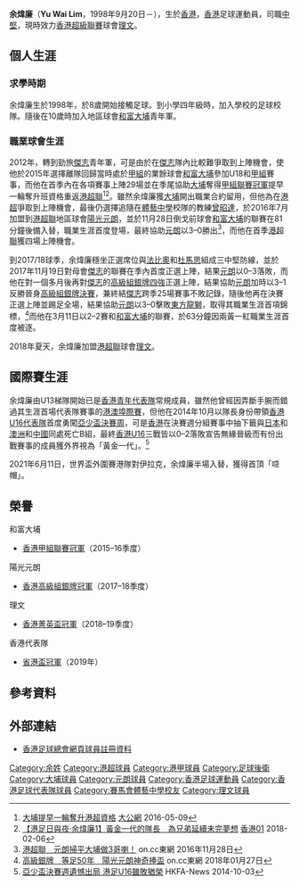 {{Infobox football biography
| name        = 余煒廉 <br> Yu Wai Lim
| image       = Yu Wai Lim.jpg
| fullname    = 余煒廉
| nickname    = 威廉
| birth_date  = {{Birth date and age|1998|9|20|}}
| birth_place = [[香港|香港]]
| height      = {{height|m=1.80}}
| position    = [[中堅|中堅]]
| currentclub = [[理文足球會|理文]]
| clubnumber  = 5
| youthyears1 = 2008–2009
| youthclubs1 = [[大埔足球會|大埔]]
| youthyears2 = 2009–2011
| youthclubs2 = [[晨曦體育會|晨曦]]
| youthyears3 = 2011–2015
| youthclubs3 = [[傑志體育會|傑志]]
| years1 = 2015–2016
| clubs1 = [[大埔足球會|和富大埔]]
| caps1  = 29
| goals1 = 0
| years2 = 2016–2018
| clubs2 = [[元朗足球會|陽光元朗]]
| caps2  = 15
| goals2 = 0
| years3 = 2018–
| clubs3 = [[理文足球會|理文]]
| caps3  = 26
| goals3 = 0
| nationalyears1 = 2013–2014
| nationalteam1  = [[香港17歲以下足球代表隊|香港U16]]
| nationalcaps1  = 6
| nationalgoals1 = 0
| nationalyears2 = 2015–2017
| nationalteam2  = [[香港20歲以下足球代表隊|香港U18]]
| nationalcaps2  = 4
| nationalgoals2 = 0
| nationalyears3 = 2021–
| nationalteam3  = [[香港足球代表隊|香港]]
| nationalcaps3  = 2
| nationalgoals3 = 0
| pcupdate = 2019年5月19日
| ntupdate = 
}}

'''余煒廉'''（'''Yu Wai Lim'''，1998年9月20日－），生於[[香港|香港]]，[[香港|香港]]足球運動員，司職[[中堅|中堅]]，現時效力[[香港超級聯賽|香港超級聯賽]]球會[[理文足球會|理文]]。

== 個人生涯 ==
=== 求學時期 ===
余煒廉生於1998年，於8歲開始接觸足球。到小學四年級時，加入學校的足球校隊。隨後在10歲時加入地區球會[[大埔足球會|和富大埔]]青年軍。

===職業球會生涯===
2012年，轉到勁旅[[傑志體育會|傑志]]青年軍，可是由於在[[傑志體育會|傑志]]隊內比較難爭取到上陣機會，使他於2015年選擇離隊回歸當時處於[[香港甲組聯賽|甲組]]的業餘球會[[大埔足球會|和富大埔]]參加U18和[[香港甲組聯賽|甲組]]賽事，而他在首季內在各項賽事上陣29場並在季尾協助[[大埔足球會|大埔]]奪得[[2015–16年香港甲組聯賽|甲組聯賽冠軍]]提早一輪奪升班資格重返[[港超聯|港超聯]]<ref>[http://news.takungpao.com.hk/paper/q/2016/0509/3316070.html 大埔提早一輪奪升港超資格] {{Wayback|url=http://news.takungpao.com.hk/paper/q/2016/0509/3316070.html |date=20161129021341 }} [[大公網|大公網]] 2016-05-09</ref><ref>[https://www.hk01.com/%E9%AB%94%E8%82%B2/157229/-%E6%B8%AF%E8%B6%B3%E6%97%A5%E8%88%87%E5%A4%9C-%E4%BD%99%E7%85%92%E5%BB%891-%E9%BB%83%E9%87%91%E4%B8%80%E4%BB%A3%E7%9A%84%E9%9A%8A%E9%95%B7-%E7%82%BA%E5%85%84%E5%BC%9F%E5%BB%B6%E7%BA%8C%E6%9C%AA%E5%AE%8C%E5%A4%A2%E6%83%B3 【港足日與夜‧余煒廉1】黃金一代的隊長　為兄弟延續未完夢想] [[香港01|香港01]] 2018-02-06</ref>。雖然余煒廉獲[[大埔足球會|大埔]]開出職業合約留用，但他為在[[港超|港超]]爭取到上陣機會，最後仍選擇追隨在[[賽馬會體藝中學|體藝中學]]校隊的教練[[曾昭達|曾昭達]]，於2016年7月加盟到[[港超聯|港超聯]]地區球會[[元朗足球會|陽光元朗]]，並於11月28日倒戈前球會[[大埔足球會|和富大埔]]的聯賽在81分鐘後備入替，職業生涯首度登場，最終協助[[元朗足球會|元朗]]以3–0勝出<ref>[http://hk.on.cc/hk/bkn/cnt/sport/20161127/bkn-20161127163531252-1127_00882_001.html 港超聯　元朗掃平大埔做3哥喇！] {{Wayback|url=http://hk.on.cc/hk/bkn/cnt/sport/20161127/bkn-20161127163531252-1127_00882_001.html |date=20190803193122 }} on.cc東網 2016年11月28日</ref>，而他在首季[[港超聯|港超聯]]獲四場上陣機會。

到2017/18球季，余煒廉穩坐正選席位與[[法比奧·盧比斯|法比奧]]和[[杜馬思·馬隆尼斯|杜馬思]]組成三中堅防線，並於2017年11月19日對母會[[傑志體育會|傑志]]的聯賽在季內首度正選上陣，結果[[元朗足球會|元朗]]以0–3落敗，而他在對一個多月後再對[[傑志體育會|傑志]]的[[2017–18年香港高級組銀牌|高級組銀牌四強]]正選上陣，結果協助[[元朗足球會|元朗]]加時以3–1反勝晉身[[2017–18年香港高級組銀牌|高級組銀牌決賽]]，兼終結[[傑志體育會|傑志]]跨季25場賽事不敗記錄，隨後他再在決賽正選上陣並踢足全場，結果協助[[元朗足球會|元朗]]以3–0擊敗[[東方足球隊|東方龍獅]]，取得其職業生涯首項錦標，<ref>[http://hk.on.cc/hk/bkn/cnt/sport/20180127/bkn-20180127165331600-0127_00882_001.html 高級銀牌　等足50年　陽光元朗神奇捧盃] {{Wayback|url=http://hk.on.cc/hk/bkn/cnt/sport/20180127/bkn-20180127165331600-0127_00882_001.html |date=20180127203105 }} on.cc東網 2018年01月27日</ref>而他在3月11日以2–2賽和[[大埔足球會|和富大埔]]的聯賽，於63分鐘因兩黃一紅職業生涯首度被逐。

2018年夏天，余煒廉加盟[[港超聯|港超聯]]球會[[理文足球會|理文]]。

==國際賽生涯==
余煒廉由U13梯隊開始已是[[香港17歲以下足球代表隊|香港青年代表隊]]常規成員，雖然他曾經因弄斷手腕而錯過其生涯首場代表隊賽事的[[港澳埠際足球賽|港澳埠際賽]]，但他在2014年10月以隊長身份帶領[[香港17歲以下足球代表隊|香港U16代表隊]]首度勇闖[[2014年亞足聯U16少年錦標賽|亞少盃決賽周]]，可是[[香港17歲以下足球代表隊|香港]]在決賽週分組賽事中抽下籤與[[日本|日本]]和[[澳洲|澳洲]]和[[中國|中國]]同處死亡B組，最終[[香港17歲以下足球代表隊|香港U16]]三戰皆以0–2落敗宣告無緣晉級而有份出戰賽事的成員獲外界視為「黃金一代」。<ref>[https://www.hkfa.com/news_details/12123 亞少盃決賽週遺憾出局 港足U16雖敗猶榮] {{Wayback|url=https://www.hkfa.com/news_details/12123 |date=20170305063314 }} HKFA-News 2014-10-03</ref>

2021年6月11日，世界盃外圍賽港隊對伊拉克，余煒廉半場入替，獲得首頂「喼帽」。

==榮譽==
;和富大埔
* [[2015–16年香港甲組聯賽|香港甲組聯賽冠軍]]（2015–16季度）
;陽光元朗	
* [[2017–18年香港高級組銀牌|香港高級組銀牌冠軍]]（2017–18季度）
;理文
* [[2018–19年香港菁英盃|香港菁英盃冠軍]]（2018–19季度）
;香港代表隊
* [[省港盃|省港盃冠軍]]（2019年）

==參考資料==
{{Reflist}}

==外部連結==
*[https://www.hkfa.com/ch/club/21/detail?player=12850#gotab 香港足球總會網頁球員註冊資料] {{Wayback|url=https://www.hkfa.com/ch/club/21/detail?player=12850#gotab |date=20170624065119 }}
{{模板:理文球員名單}}
{{DEFAULTSORT:Yu Wai Lim}}
[[Category:余姓|Category:余姓]]
[[Category:港超球員|Category:港超球員]]
[[Category:港甲球員|Category:港甲球員]]
[[Category:足球後衛|Category:足球後衛]]
[[Category:大埔球員|Category:大埔球員]]
[[Category:元朗球員|Category:元朗球員]]
[[Category:香港足球運動員|Category:香港足球運動員]]
[[Category:香港足球代表隊球員|Category:香港足球代表隊球員]]
[[Category:賽馬會體藝中學校友|Category:賽馬會體藝中學校友]]
[[Category:理文球員|Category:理文球員]]